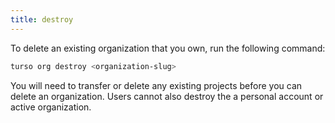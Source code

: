```yaml
---
title: destroy
---
```


To delete an existing organization that you own, run the following command:

```bash
turso org destroy <organization-slug>
```

<Info>

You will need to transfer or delete any existing projects before you can delete an organization. Users cannot also destroy the a personal account or active organization.

</Info>
